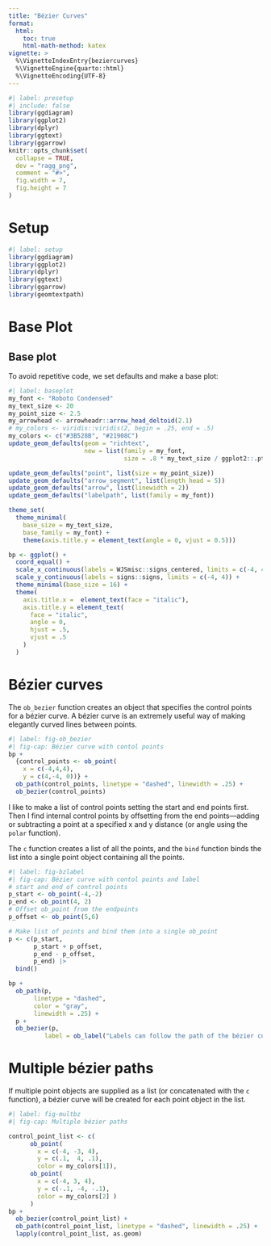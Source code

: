 ```yaml
---
title: "Bézier Curves"
format: 
  html:
    toc: true
    html-math-method: katex
vignette: >
  %\VignetteIndexEntry{beziercurves}
  %\VignetteEngine{quarto::html}
  %\VignetteEncoding{UTF-8}
---
```


```r
#| label: presetup
#| include: false
library(ggdiagram)
library(ggplot2)
library(dplyr)
library(ggtext)
library(ggarrow)
knitr::opts_chunk$set(
  collapse = TRUE,
  dev = "ragg_png",
  comment = "#>",
  fig.width = 7,
  fig.height = 7
)

```

# Setup

```r
#| label: setup
library(ggdiagram)
library(ggplot2)
library(dplyr)
library(ggtext)
library(ggarrow)
library(geomtextpath)

```

# Base Plot


## Base plot

To avoid repetitive code, we set defaults and make a base plot:

```r
#| label: baseplot
my_font <- "Roboto Condensed"
my_text_size <- 20
my_point_size <- 2.5
my_arrowhead <- arrowheadr::arrow_head_deltoid(2.1)
# my_colors <- viridis::viridis(2, begin = .25, end = .5)
my_colors <- c("#3B528B", "#21908C")
update_geom_defaults(geom = "richtext", 
                     new = list(family = my_font, 
                                size = .8 * my_text_size / ggplot2::.pt))

update_geom_defaults("point", list(size = my_point_size))
update_geom_defaults("arrow_segment", list(length_head = 5))
update_geom_defaults("arrow", list(linewidth = 2))
update_geom_defaults("labelpath", list(family = my_font))

theme_set(
  theme_minimal(
    base_size = my_text_size, 
    base_family = my_font) +
    theme(axis.title.y = element_text(angle = 0, vjust = 0.5)))

bp <- ggplot() +
  coord_equal() +
  scale_x_continuous(labels = WJSmisc::signs_centered, limits = c(-4, 4)) +
  scale_y_continuous(labels = signs::signs, limits = c(-4, 4)) +
  theme_minimal(base_size = 16) +
  theme(
    axis.title.x =  element_text(face = "italic"),
    axis.title.y = element_text(
      face = "italic",
      angle = 0,
      hjust = .5,
      vjust = .5
    )
  )
```

# Bézier curves

The `ob_bezier` function creates an object that specifies the control points for a bézier curve. A bézier curve is an extremely useful way of making elegantly curved lines between points.

```r
#| label: fig-ob_bezier
#| fig-cap: Bézier curve with contol points
bp + 
  {control_points <- ob_point(
    x = c(-4,4,4), 
    y = c(4,-4, 0))} + 
  ob_path(control_points, linetype = "dashed", linewidth = .25) +
  ob_bezier(control_points)
```

I like to make a list of control points setting the start and end points first. Then I find internal control points by offsetting from the end points---adding or subtracting a point at a specified x and y distance (or angle using the `polar` function).

The `c` function creates a list of all the points, and the `bind` function binds the list into a single point object containing all the points.


```r
#| label: fig-bzlabel
#| fig-cap: Bézier curve with contol points and label
# start and end of control points
p_start <- ob_point(-4,-2)
p_end <- ob_point(4, 2)
# Offset ob_point from the endpoints
p_offset <- ob_point(5,6)

# Make list of points and bind them into a single ob_point
p <- c(p_start, 
       p_start + p_offset, 
       p_end - p_offset, 
       p_end) |> 
  bind() 

bp + 
  ob_path(p, 
       linetype = "dashed", 
       color = "gray",
       linewidth = .25) +
  p + 
  ob_bezier(p, 
          label = ob_label("Labels can follow the path of the bézier curve.")) 
```

# Multiple bézier paths

If multiple point objects are supplied as a list (or concatenated with the `c` function), a bézier curve will be created for each point object in the list.

```r
#| label: fig-multbz
#| fig-cap: Multiple bézier paths

control_point_list <- c(
      ob_point(
        x = c(-4, -3, 4), 
        y = c(.1,  4, .1), 
        color = my_colors[1]),
      ob_point(
        x = c(-4, 3, 4), 
        y = c(-.1, -4, -.1), 
        color = my_colors[2] )
      )
bp + 
  ob_bezier(control_point_list) +
  ob_path(control_point_list, linetype = "dashed", linewidth = .25) +
  lapply(control_point_list, as.geom)
```



